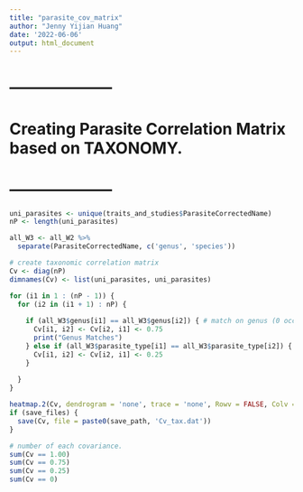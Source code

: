 ```yaml
---
title: "parasite_cov_matrix"
author: "Jenny Yijian Huang"
date: '2022-06-06'
output: html_document
---
```


# --------------------
# Creating Parasite Correlation Matrix based on TAXONOMY.
# --------------------

```r
uni_parasites <- unique(traits_and_studies$ParasiteCorrectedName)
nP <- length(uni_parasites)

all_W3 <- all_W2 %>% 
  separate(ParasiteCorrectedName, c('genus', 'species'))
```

```r
# create taxonomic correlation matrix
Cv <- diag(nP)
dimnames(Cv) <- list(uni_parasites, uni_parasites)

for (i1 in 1 : (nP - 1)) {
  for (i2 in (i1 + 1) : nP) {
    
    if (all_W3$genus[i1] == all_W3$genus[i2]) { # match on genus (0 occurrences)
      Cv[i1, i2] <- Cv[i2, i1] <- 0.75
      print("Genus Matches")
    } else if (all_W3$parasite_type[i1] == all_W3$parasite_type[i2]) { # match on parasite type.
      Cv[i1, i2] <- Cv[i2, i1] <- 0.25
    }
    
  }
}

heatmap.2(Cv, dendrogram = 'none', trace = 'none', Rowv = FALSE, Colv = FALSE)
if (save_files) {
  save(Cv, file = paste0(save_path, 'Cv_tax.dat'))
}

# number of each covariance.
sum(Cv == 1.00)
sum(Cv == 0.75)
sum(Cv == 0.25)
sum(Cv == 0)
```
